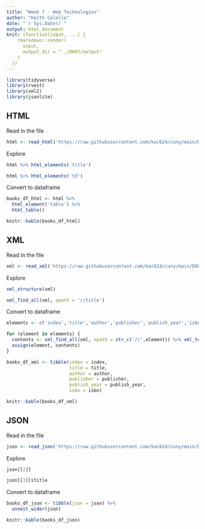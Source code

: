 ```yaml
---
title: "Week 7 - Web Technologies"
author: "Keith Colella"
date: "`r Sys.Date()`"
output: html_document
knit: (function(input, ...) {
    rmarkdown::render(
      input,
      output_dir = "../D607/output"
    )
  })
---
```


```r
library(tidyverse)
library(rvest)
library(xml2)
library(jsonlite)
```

## HTML

Read in the file
```r
html <- read_html('https://raw.githubusercontent.com/kac624/cuny/main/D607/data/week7_books.html')
```

Explore
```r
html %>% html_elements('title')

html %>% html_elements('td')
```

Convert to dataframe
```r
books_df_html <- html %>%
  html_element('table') %>% 
  html_table()

knitr::kable(books_df_html)
```

## XML

Read in the file
```r
xml <- read_xml('https://raw.githubusercontent.com/kac624/cuny/main/D607/data/week7_books.xml')
```

Explore
```r
xml_structure(xml)

xml_find_all(xml, xpath = '//title') 
```

Convert to dataframe
```r
elements <- c('index','title','author','publisher','publish_year','isbn')

for (element in elements) {
  contents <- xml_find_all(xml, xpath = str_c('//',element)) %>% xml_text()
  assign(element, contents)
}

books_df_xml <- tibble(index = index,
                       title = title,
                       author = author,
                       publisher = publisher,
                       publish_year = publish_year,
                       isbn = isbn)

knitr::kable(books_df_xml)
```

## JSON

Read in the file
```r
json <- read_json('https://raw.githubusercontent.com/kac624/cuny/main/D607/data/week7_books.json')
```

Explore
```r
json[[2]]

json[[3]]$title
```

Convert to dataframe
```r
books_df_json <- tibble(json = json) %>%
  unnest_wider(json)

knitr::kable(books_df_json)
```